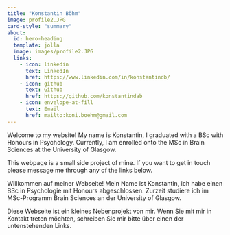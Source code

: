 ```yaml
---
title: "Konstantin Böhm"
image: profile2.JPG
card-style: "summary"
about:
  id: hero-heading
  template: jolla
  image: images/profile2.JPG
  links:
    - icon: linkedin
      text: LinkedIn
      href: https://www.linkedin.com/in/konstantindb/
    - icon: github
      text: Github
      href: https://github.com/konstantindab
    - icon: envelope-at-fill
      text: Email
      href: mailto:koni.boehm@gmail.com
---
```


::: {.content-visible when-profile="english"}
Welcome to my website! My name is Konstantin, I graduated with a BSc with Honours in Psychology. Currently, I am enrolled onto the MSc in Brain Sciences at the University of Glasgow. 

This webpage is a small side project of mine. If you want to get in touch please message me through any of the links below. 
:::

::: {.content-visible when-profile="german"}
Willkommen auf meiner Webseite!
Mein Name ist Konstantin, ich habe einen BSc in Psychologie mit Honours abgeschlossen. Zurzeit studiere ich im MSc-Programm Brain Sciences an der University of Glasgow.

Diese Webseite ist ein kleines Nebenprojekt von mir. Wenn Sie mit mir in Kontakt treten möchten, schreiben Sie mir bitte über einen der untenstehenden Links.
:::